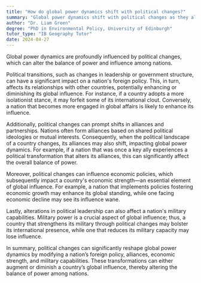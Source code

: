 ```yaml
---
title: "How do global power dynamics shift with political changes?"
summary: "Global power dynamics shift with political changes as they alter the balance of power and influence among nations."
author: "Dr. Liam Green"
degree: "PhD in Environmental Policy, University of Edinburgh"
tutor_type: "IB Geography Tutor"
date: 2024-04-27
---
```


Global power dynamics are profoundly influenced by political changes, which can alter the balance of power and influence among nations.

Political transitions, such as changes in leadership or government structure, can have a significant impact on a nation's foreign policy. This, in turn, affects its relationships with other countries, potentially enhancing or diminishing its global influence. For instance, if a country adopts a more isolationist stance, it may forfeit some of its international clout. Conversely, a nation that becomes more engaged in global affairs is likely to enhance its influence.

Additionally, political changes can prompt shifts in alliances and partnerships. Nations often form alliances based on shared political ideologies or mutual interests. Consequently, when the political landscape of a country changes, its alliances may also shift, impacting global power dynamics. For example, if a nation that was once a key ally experiences a political transformation that alters its alliances, this can significantly affect the overall balance of power.

Moreover, political changes can influence economic policies, which subsequently impact a country's economic strength—an essential element of global influence. For example, a nation that implements policies fostering economic growth may enhance its global standing, while one facing economic decline may see its influence wane.

Lastly, alterations in political leadership can also affect a nation's military capabilities. Military power is a crucial aspect of global influence; thus, a country that strengthens its military through political changes may bolster its international presence, while one that reduces its military capacity may lose influence.

In summary, political changes can significantly reshape global power dynamics by modifying a nation’s foreign policy, alliances, economic strength, and military capabilities. These transformations can either augment or diminish a country’s global influence, thereby altering the balance of power among nations.
    